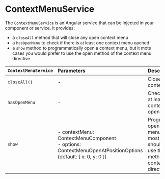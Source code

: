 
<Meta title="Context Menu/Documentation/ContextMenuService" />

# ContextMenuService

The `ContextMenuService` is an Angular service that can be injected in your component or service.
It provides:

- a `closeAll` method that will close any open context menu
- a `hasOpenMenu` to check if there is at least one context menu opened
- a `show` method to programmatically open a context menu, but it mots cases you would prefer to use the open method of the context menu directive

| `ContextMenuService` | Parameters                                                                                                               | Description                                                                                                                    |
| :------------------- | :----------------------------------------------------------------------------------------------------------------------- | :----------------------------------------------------------------------------------------------------------------------------- |
| `closeAll()`         | -                                                                                                                        | Close all open context menus                                                                                                   |
| `hasOpenMenu`        | -                                                                                                                        | Check if there is at least one context menu opened                                                                             |
| `show`               | - contextMenu: ContextMenuComponent<br />- options: ContextMenuOpenAtPositionOptions (default: &#123; x: 0, y: 0 &#125;) | Programmatically open a context menu, but in most cases you should prefer to use the open method of the context menu directive |
